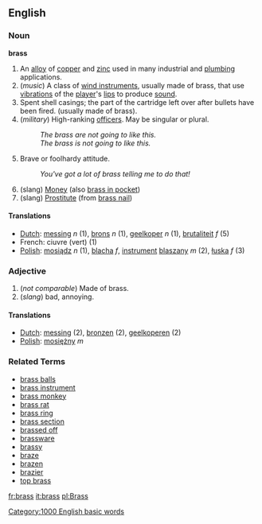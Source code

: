 ==English==

===Noun===
'''brass'''

# An [[alloy]] of [[copper]] and [[zinc]] used in many industrial and [[plumbing]] applications.
# (''music'') A class of [[wind instrument]]s, usually made of brass, that use [[vibration]]s of the [[player]]'s [[lip]]s to produce [[sound]].
# Spent shell casings; the part of the cartridge left over after bullets have been fired. (usually made of brass).
# (''military'') High-ranking [[officers]].  May be singular or plural.
#: ''The brass are not going to like this.''
#: ''The brass is not going to like this.''
# Brave or foolhardy attitude.
#: ''You've got a lot of brass telling me to do that!''
#(slang) [[Money]] (also [[brass in pocket]])
#(slang) [[Prostitute]] (from [[brass nail]])

====Translations====
*[[Dutch]]: [[messing]] ''n'' (1), [[brons]] ''n'' (1), [[geelkoper]] ''n'' (1), [[brutaliteit]] ''f'' (5)
*French: ciuvre (vert) (1)
*[[Polish]]: [[mosiądz]] ''n'' (1), [[blacha]] ''f'', [[instrument]] [[blaszany]] ''m'' (2), [[łuska]] ''f'' (3)

===Adjective===

# (''not comparable'') Made of brass.  <!-- Actually attributive noun? -->
#(''slang'') bad, annoying.

====Translations====
*[[Dutch]]: [[messing]] (2), [[bronzen]] (2), [[geelkoperen]] (2)
*[[Polish]]: [[mosiężny]] ''m''

===Related Terms===
*[[brass balls]]
*[[brass instrument]]
*[[brass monkey]]
*[[brass rat]]
*[[brass ring]]
*[[brass section]]
*[[brassed off]]
*[[brassware]]
*[[brassy]]
*[[braze]]
*[[brazen]]
*[[brazier]]
*[[top brass]]

[[Category:1000 English basic words]]

[[fr:brass]]
[[it:brass]]
[[pl:Brass]]